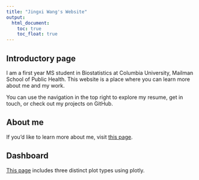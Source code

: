 ```yaml
---
title: "Jingxi Wang's Website"
output: 
  html_document:
    toc: true
    toc_float: true
---
```


## Introductory page

I am a first year MS student in Biostatistics at Columbia University, Mailman School of Public Health. This website is a place where you can learn more about me and my work.

You can use the navigation in the top right to explore my resume, get in touch, or check out my projects on GitHub.

## About me

If you'd like to learn more about me, visit [this page](about.html).

## Dashboard

[This page](flexdashboard.html) includes three distinct plot types using plotly.